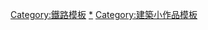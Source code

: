 {{asbox
| image     = Template Railway Stop.svg
| pix       = 50
| subject   = 
| qualifier = 與[[:Category:鐵路車站|鐵路車站]]相關
| category  = 鐵路車站小作品
| tempsort  =  
| name      = Template:Railwaystation-stub
| note = （[[Portal:鐵路|主題鐵路]]／[[Wikipedia:專題/鐵道|專題鐵路]]）
}}<noinclude>
[[Category:鐵路模板]]
[[Category:鐵路小作品模板|*]]
[[Category:建築小作品模板]]
</noinclude>